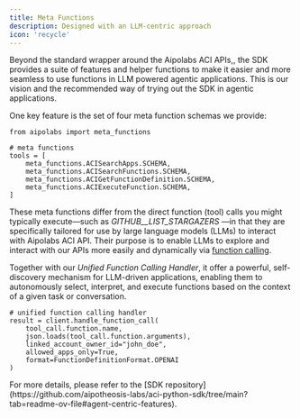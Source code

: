 ```yaml
---
title: Meta Functions
description: Designed with an LLM-centric approach
icon: 'recycle'
---
```

Beyond the standard wrapper around the Aipolabs ACI APIs,, the SDK provides a suite of features and helper functions to make it easier and more seamless to use functions in LLM powered agentic applications. This is our vision and the recommended way of trying out the SDK in agentic applications.

One key feature is the set of four meta function schemas we provide:
```
from aipolabs import meta_functions

# meta functions
tools = [
    meta_functions.ACISearchApps.SCHEMA,
    meta_functions.ACISearchFunctions.SCHEMA,
    meta_functions.ACIGetFunctionDefinition.SCHEMA,
    meta_functions.ACIExecuteFunction.SCHEMA,
]
```
These meta functions differ from the direct function (tool) calls you might typically execute—such as <i>GITHUB__LIST_STARGAZERS</i> —in that they are specifically tailored for use by large language models (LLMs) to interact with Aipolabs ACI API. Their purpose is to enable LLMs to explore and interact with our APIs more easily and dynamically via [function calling](https://platform.openai.com/docs/guides/function-calling). 

Together with our <i>Unified Function Calling Handler</i>, it offer a powerful, self-discovery mechanism for LLM-driven applications, enabling them to autonomously select, interpret, and execute functions based on the context of a given task or conversation.
```
# unified function calling handler
result = client.handle_function_call(
    tool_call.function.name,
    json.loads(tool_call.function.arguments),
    linked_account_owner_id="john_doe",
    allowed_apps_only=True,
    format=FunctionDefinitionFormat.OPENAI
)
```

<Note>
For more details, please refer to the [SDK repository](https://github.com/aipotheosis-labs/aci-python-sdk/tree/main?tab=readme-ov-file#agent-centric-features).
</Note>